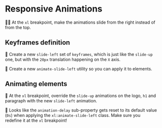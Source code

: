 # Responsive Animations

<EpicVideo url="https://www.epicweb.dev/workshops/pixel-perfect-figma-to-tailwind/animation/change-animations-based-on-breakpoints" />

👨‍💼 At the `xl` breakpoint, make the animations slide from the right instead of from the top.

## Keyframes definition

🐨 Create a new `slide-left` set of `keyframes`, which is just like the `slide-up` one, but with the `20px` translation happening on the `X` axis.

🐨 Create a new `animate-slide-left` utility so you can apply it to elements.

## Animating elements

🐨 At the `xl` breakpoint, override the `slide-up` animations on the logo, `h1` and paragraph with the new `slide-left` animation.

🦉 Looks like the `animation-delay` sub-property gets reset to its default value (`0s`) when applying the `xl:animate-slide-left` class. Make sure you redefine it at the `xl` breakpoint!
